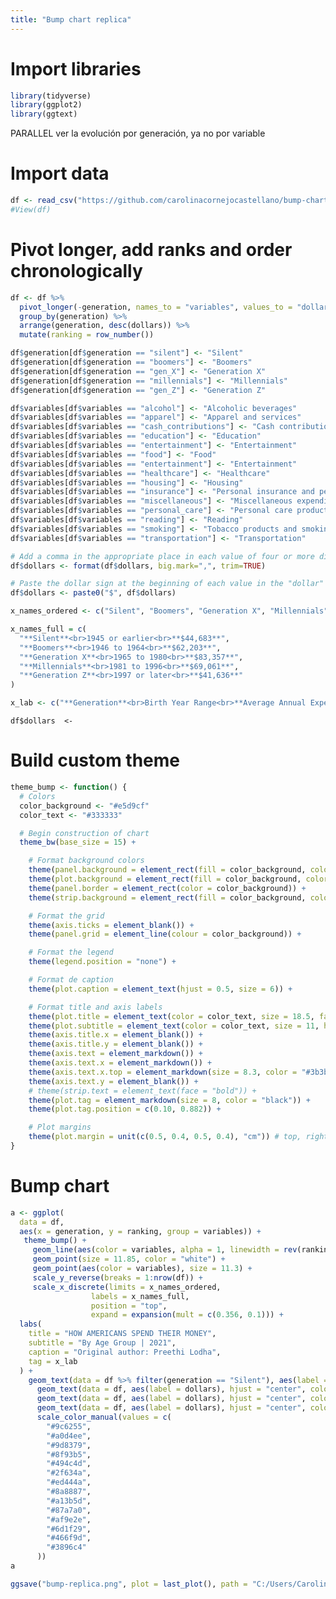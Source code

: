 ```yaml
---
title: "Bump chart replica"
---
```


# Import libraries
```r
library(tidyverse)
library(ggplot2)
library(ggtext)
```

PARALLEL 
ver la evolución por generación, ya no por variable

# Import data
```r
df <- read_csv("https://github.com/carolinacornejocastellano/bump-chart/raw/main/data.csv")
#View(df)
```

# Pivot longer, add ranks and order chronologically
```r
df <- df %>%
  pivot_longer(-generation, names_to = "variables", values_to = "dollars") %>%
  group_by(generation) %>%
  arrange(generation, desc(dollars)) %>%
  mutate(ranking = row_number())

df$generation[df$generation == "silent"] <- "Silent"
df$generation[df$generation == "boomers"] <- "Boomers"
df$generation[df$generation == "gen_X"] <- "Generation X"
df$generation[df$generation == "millennials"] <- "Millennials"
df$generation[df$generation == "gen_Z"] <- "Generation Z"

df$variables[df$variables == "alcohol"] <- "Alcoholic beverages"
df$variables[df$variables == "apparel"] <- "Apparel and services"
df$variables[df$variables == "cash_contributions"] <- "Cash contributions"
df$variables[df$variables == "education"] <- "Education"
df$variables[df$variables == "entertainment"] <- "Entertainment"
df$variables[df$variables == "food"] <- "Food"
df$variables[df$variables == "entertainment"] <- "Entertainment"
df$variables[df$variables == "healthcare"] <- "Healthcare"
df$variables[df$variables == "housing"] <- "Housing"
df$variables[df$variables == "insurance"] <- "Personal insurance and pensions"
df$variables[df$variables == "miscellaneous"] <- "Miscellaneous expenditures"
df$variables[df$variables == "personal_care"] <- "Personal care products and services"
df$variables[df$variables == "reading"] <- "Reading"
df$variables[df$variables == "smoking"] <- "Tobacco products and smoking \n supplies"
df$variables[df$variables == "transportation"] <- "Transportation"
```

```r
# Add a comma in the appropriate place in each value of four or more digits in the dollar column
df$dollars <- format(df$dollars, big.mark=",", trim=TRUE)

# Paste the dollar sign at the beginning of each value in the "dollar" column
df$dollars <- paste0("$", df$dollars)

```


```r
x_names_ordered <- c("Silent", "Boomers", "Generation X", "Millennials", "Generation Z")
```

```r
x_names_full = c(
  "**Silent**<br>1945 or earlier<br>**$44,683**",
  "**Boomers**<br>1946 to 1964<br>**$62,203**",
  "**Generation X**<br>1965 to 1980<br>**$83,357**",
  "**Millennials**<br>1981 to 1996<br>**$69,061**",
  "**Generation Z**<br>1997 or later<br>**$41,636**"
)
```

```r
x_lab <- c("**Generation**<br>Birth Year Range<br>**Average Annual Expenditure**")
```

```{#r}
df$dollars  <- 
```
# Build custom theme

```r
theme_bump <- function() {
  # Colors
  color_background <- "#e5d9cf"
  color_text <- "#333333"

  # Begin construction of chart
  theme_bw(base_size = 15) +

    # Format background colors
    theme(panel.background = element_rect(fill = color_background, color = color_background)) +
    theme(plot.background = element_rect(fill = color_background, color = color_background)) +
    theme(panel.border = element_rect(color = color_background)) +
    theme(strip.background = element_rect(fill = color_background, color = color_background)) +

    # Format the grid
    theme(axis.ticks = element_blank()) +
    theme(panel.grid = element_line(colour = color_background)) +

    # Format the legend
    theme(legend.position = "none") +

    # Format de caption
    theme(plot.caption = element_text(hjust = 0.5, size = 6)) +

    # Format title and axis labels
    theme(plot.title = element_text(color = color_text, size = 18.5, face = "bold", hjust = 0.5)) +
    theme(plot.subtitle = element_text(color = color_text, size = 11, hjust = 0.5, face = "bold")) +
    theme(axis.title.x = element_blank()) +
    theme(axis.title.y = element_blank()) +
    theme(axis.text = element_markdown()) +
    theme(axis.text.x = element_markdown()) +
    theme(axis.text.x.top = element_markdown(size = 8.3, color = "#3b3b3a")) +
    theme(axis.text.y = element_blank()) +
    # theme(strip.text = element_text(face = "bold")) +
    theme(plot.tag = element_markdown(size = 8, color = "black")) +
    theme(plot.tag.position = c(0.10, 0.882)) +

    # Plot margins
    theme(plot.margin = unit(c(0.5, 0.4, 0.5, 0.4), "cm")) # top, right, bottom, left
}
```

# Bump chart 

```r
a <- ggplot(
  data = df,
  aes(x = generation, y = ranking, group = variables)) +
   theme_bump() +
     geom_line(aes(color = variables, alpha = 1, linewidth = rev(ranking))) +
     geom_point(size = 11.85, color = "white") +
     geom_point(aes(color = variables), size = 11.3) +
     scale_y_reverse(breaks = 1:nrow(df)) +
     scale_x_discrete(limits = x_names_ordered,
                  labels = x_names_full,
                  position = "top",
                  expand = expansion(mult = c(0.356, 0.1))) +
  labs(
    title = "HOW AMERICANS SPEND THEIR MONEY",
    subtitle = "By Age Group | 2021",
    caption = "Original author: Preethi Lodha",
    tag = x_lab
  ) +
    geom_text(data = df %>% filter(generation == "Silent"), aes(label = variables, x = 0.8), hjust = "outward", fontface = "bold", color = "#272727", size = 2.4) +
      geom_text(data = df, aes(label = dollars), hjust = "center", color = "white", size = 2.25, fontface = "bold") +
      geom_text(data = df, aes(label = dollars), hjust = "center", color = "white", size = 2.253, fontface = "bold") +
      geom_text(data = df, aes(label = dollars), hjust = "center", color = "white", size = 2.257, fontface = "bold") +
      scale_color_manual(values = c(
        "#9c6255",
        "#a0d4ee",
        "#9d8379",
        "#8f93b5",
        "#494c4d",
        "#2f634a",
        "#ed444a",
        "#8a8887",
        "#a13b5d",
        "#87a7a0",
        "#af9e2e",
        "#6d1f29",
        "#466f9d",
        "#3896c4"
      )) 
a
```

```r
ggsave("bump-replica.png", plot = last_plot(), path = "C:/Users/Carolina/0_ccast/master/04_dataviz/bump-chart/bump-chart", width = 8.29, height = 6.88, units = "in", dpi = 120)
```